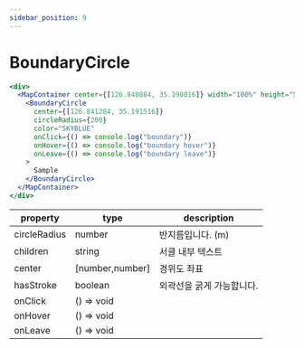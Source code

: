 ```yaml
---
sidebar_position: 9
---
```


# BoundaryCircle

```jsx live
<div>
  <MapContainer center={[126.840884, 35.190816]} width="100%" height="500px">
    <BoundaryCircle
      center={[126.841284, 35.191516]}
      circleRadius={200}
      color="SKYBLUE"
      onClick={() => console.log("boundary")}
      onHover={() => console.log("boundary hover")}
      onLeave={() => console.log("boundary leave")}
    >
      Sample
    </BoundaryCircle>
  </MapContainer>
</div>
```

| property     | type            | description               |
| ------------ | --------------- | ------------------------- |
| circleRadius | number          | 반지름입니다. (m)         |
| children     | string          | 서클 내부 텍스트          |
| center       | [number,number] | 경위도 좌표               |
| hasStroke    | boolean         | 외곽선을 굵게 가능합니다. |
| onClick      | () => void      |                           |
| onHover      | () => void      |                           |
| onLeave      | () => void      |                           |
